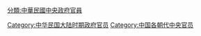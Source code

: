 [[分類:中華民國中央政府官員|分類:中華民國中央政府官員]]
[[Category:中华民国大陆时期政府官员|Category:中华民国大陆时期政府官员]]
[[Category:中国各朝代中央官员|Category:中国各朝代中央官员]]